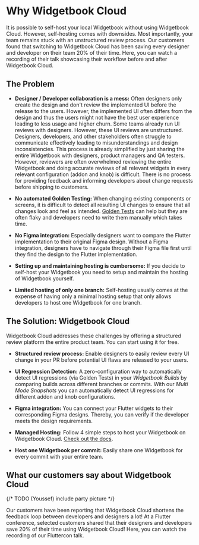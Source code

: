 # Why Widgetbook Cloud

It is possible to self-host your local Widgetbook without using Widgetbook Cloud. However, self-hosting comes with downsides. Most importantly, your team remains stuck with an unstructured review process. Our customers found that switching to Widgetbook Cloud has been saving every designer and developer on their team 20% of their time. Here, you can watch a recording of their talk showcasing their workflow before and after Widgetbook Cloud.

<YouTube id="Du5yVtnmNzg" />

## The Problem

- **Designer / Developer collaboration is a mess:** Often designers only create the design and don't review the implemented UI before the release to the users. However, the implemented UI often differs from the design and thus the users might not have the best user experience leading to less usage and higher churn. Some teams already run UI reviews with designers. However, these UI reviews are unstructured. Designers, developers, and other stakeholders often struggle to communicate effectively leading to misunderstandings and design inconsistencies. This process is already simplified by just sharing the entire Widgetbook with designers, product managers and QA testers. However, reviewers are often overwhelmed reviewing the entire Widgetbook and doing accurate reviews of all relevant widgets in every relevant configuration (addon and knob) is difficult. There is no process for providing feedback and informing developers about change requests before shipping to customers.

- **No automated Golden Testing:** When changing existing components or screens, it is difficult to detect all resulting UI changes to ensure that all changes look and feel as intended. [Golden Tests](xyz) can help but they are often flaky and developers need to write them manually which takes time.

- **No Figma integration:** Especially designers want to compare the Flutter implementation to their original Figma design. Without a Figma integration, designers have to navigate through their Figma file first until they find the design to the Flutter implementation.

- **Setting up and maintaining hosting is cumbersome:** If you decide to self-host your Widgetbook you need to setup and maintain the hosting of Widgetbook yourself.

- **Limited hosting of only one branch:** Self-hosting usually comes at the expense of having only a minimal hosting setup that only allows developers to host one Widgetbook for one branch.

## The Solution: Widgetbook Cloud

Widgetbook Cloud addresses these challenges by offering a structured review platform the entire product team. You can start using it for free.

<YouTube id="gCTSc99V-KI" />

- **Structured review process:** Enable designers to easily review every UI change in your PR before potential UI flaws are released to your users.

- **UI Regression Detection:** A zero-configuration way to automatically detect UI regressions (via Golden Tests) in your _Widgetbook Builds_ by comparing builds across different branches or commits. With our _Multi Mode Snapshots_ you can automatically detect UI regressions for different addon and knob configurations.

- **Figma integration:** You can connect your Flutter widgets to their corresponding Figma designs. Thereby, you can verify if the developer meets the design requirements.

- **Managed Hosting:** Follow 4 simple steps to host your Widgetbook on Widgetbook Cloud. [Check out the docs](/widgetbook-cloud/builds).

- **Host one Widgetbook per commit:** Easily share one Widgetbook for every commit with your entire team.


## What our customers say about Widgetbook Cloud

{/* TODO (Youssef) include party picture */}

Our customers have been reporting that Widgetbook Cloud shortens the feedback loop between developers and designers a lot! At a Flutter conference, selected customers shared that their designers and developers save 20% of their time using Widgetbook Cloud! Here, you can watch the recording of our Fluttercon talk.

<YouTube id="Du5yVtnmNzg?start=868" />
